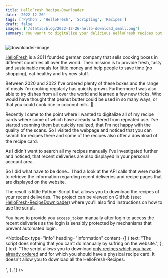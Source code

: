 ```yaml
---
title: HelloFresh Recipe-Downloader
date: '2022-12-26'
tags: ['Python', 'HelloFresh', 'Scripting', 'Recipes']
draft: false
images: ['/static/blog/2022-12-26-hello-download_small.png']
summary: You wan't to digitalize your delicious HelloFresh recipes but don't want to scan them all in bad quality or manually downloading them? Just use the simple script I've implemented for this task.
---
```


![downloader-image](/static/blog/2022-12-26-hello-download.png 'image displaying the purpose of the script')

[HelloFresh](https://www.hellofreshgroup.com/en/) is a 2011 founded german company that sells cooking boxes in different countries all over the world. Their mission is to provide fresh, tasty and sustainable meals for little money and help people to save time (no shopping), eat healthy and try new stuff.

Between 2020 and 2022 I've ordered plenty of these boxes and the range of meals I'm cooking regularly has quickly grown. Furthermore I was also able to try dishes from all over the world and learned a few new tricks. Who would have thought that peanut butter could be used in so many ways, or that you could cook rice in coconut milk. 🤯

Recently I came to the point where I wanted to digitalize all of my recipe cards where some of which have already suffered from repeated use. I've started scanning them but quickly realized, that I'm not happy with the quality of the scans. So I visited the webpage and noticed that you can search for recipes there and some of the recipes also offer a download of the recipe card.

As I didn't want to search all my recipes manually I've investigated further and noticed, that recent deliveries are also displayed in your personal account area.

So I did what have to be done... I had a look at the API calls that were made to retrieve the information regarding recent deliveries and recipe pages that are displayed on the website.

The result is little Python-Script that allows you to download the recipes of your recent deliveries. The project can be viewed on GitHub (see: [HelloFresh-RecipeDownloader](https://github.com/CNoetzel/HelloFresh-RecipeDownloader)) where you'll also find instructions on how to use the script.

You have to provide you `access_token` manually after login to access the recent deliveries as the login is sensibly protected by mechanisms that prevent automated login.

<NoticeBox
  type="info"
  heading="Information"
  content={[
    {
      text: "The script does nothing that you can't do manually by sufring on the website.",
    },
    {
      text: "The script allows you to download <u>only recipes which you have already ordered</u> and for which you should have a physical recipe card. It doesn't allow you to download all the HelloFresh-Recipes.</br></br>",
    },
  ]}
/>
